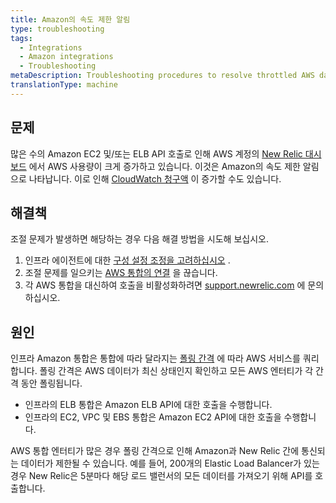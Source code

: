 ```yaml
---
title: Amazon의 속도 제한 알림
type: troubleshooting
tags:
  - Integrations
  - Amazon integrations
  - Troubleshooting
metaDescription: Troubleshooting procedures to resolve throttled AWS data with your infrastructure integration.
translationType: machine
---
```


## 문제

많은 수의 Amazon EC2 및/또는 ELB API 호출로 인해 AWS 계정의 [New Relic 대시보드](/docs/infrastructure/new-relic-infrastructure/data-instrumentation/new-relic-apm-data-infrastructure) 에서 AWS 사용량이 크게 증가하고 있습니다. 이것은 Amazon의 속도 제한 알림으로 나타납니다. 이로 인해 [CloudWatch 청구액](/docs/infrastructure/infrastructure-integrations/troubleshooting/cloudwatch-billing-issues) 이 증가할 수도 있습니다.

## 해결책

조절 문제가 발생하면 해당하는 경우 다음 해결 방법을 시도해 보십시오.

1. 인프라 에이전트에 대한 [구성 설정 조정을 고려하십시오](/docs/infrastructure/new-relic-infrastructure/configuration/configure-infrastructure-agent) .
2. 조절 문제를 일으키는 [AWS 통합의 연결](/docs/infrastructure/infrastructure-integrations/getting-started/connect-aws-integrations-infrastructure#disconnect) 을 끊습니다.
3. 각 AWS 통합을 대신하여 호출을 비활성화하려면 [support.newrelic.com](https://support.newrelic.com/) 에 문의하십시오.

## 원인

인프라 Amazon 통합은 통합에 따라 달라지는 [폴링 간격](/docs/infrastructure/infrastructure-integrations/amazon-integrations/aws-polling-intervals-infrastructure-integrations) 에 따라 AWS 서비스를 쿼리합니다. 폴링 간격은 AWS 데이터가 최신 상태인지 확인하고 모든 AWS 엔터티가 각 간격 동안 폴링됩니다.

* 인프라의 ELB 통합은 Amazon ELB API에 대한 호출을 수행합니다.
* 인프라의 EC2, VPC 및 EBS 통합은 Amazon EC2 API에 대한 호출을 수행합니다.

AWS 통합 엔터티가 많은 경우 폴링 간격으로 인해 Amazon과 New Relic 간에 통신되는 데이터가 제한될 수 있습니다. 예를 들어, 200개의 Elastic Load Balancer가 있는 경우 New Relic은 5분마다 해당 로드 밸런서의 모든 데이터를 가져오기 위해 API를 호출합니다.